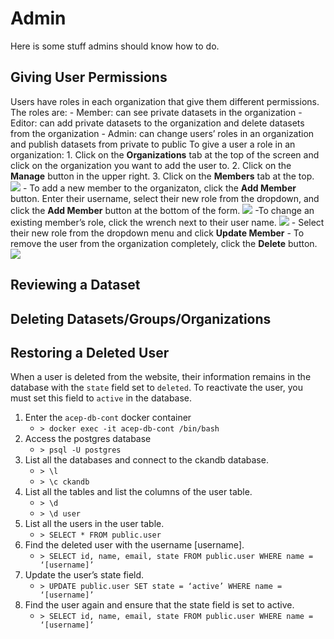 # Admin

Here is some stuff admins should know how to do.

## Giving User Permissions {.unnumbered}
Users have roles in each organization that give them different permissions.  
The roles are:
- Member: can see private datasets in the organization
- Editor: can add private datasets to the organization and delete datasets from the organization
- Admin: can change users' roles in an organization and publish datasets from private to public
To give a user a role in an organization:
1. Click on the __Organizations__ tab at the top of the screen and click on the organization you want to add the user to. 
2. Click on the __Manage__ button in the upper right.
3. Click on the __Members__ tab at the top.
![](images/orgmembers.png)
    - To add a new member to the organizaton, click the __Add Member__ button. Enter their username, select their new role from the dropdown, and click the __Add Member__ button at the bottom of the form.
    ![](images/addorgmember.png)
    -To change an existing member's role, click the wrench next to their user name.
    ![](images/editmember.png)
        - Select their new role from the dropdown menu and click __Update Member__
        - To remove the user from the organization completely, click the __Delete__ button.
    ![](images/deletemember.png)

## Reviewing a Dataset {.unnumbered}

## Deleting Datasets/Groups/Organizations {.unnumbered}

## Restoring a Deleted User {.unnumbered}
When a user is deleted from the website, their information remains in the database with the `state` field set to `deleted`. To reactivate the user, you must set this field to `active` in the database.  

1. Enter the `acep-db-cont` docker container  
    - `> docker exec -it acep-db-cont /bin/bash`  
2. Access the postgres database  
    - `> psql -U postgres`  
3. List all the databases and connect to the ckandb database.
    - `> \l`
    - `> \c ckandb`
4. List all the tables and list the columns of the user table.
    - `> \d`
    - `> \d user`
5. List all the users in the user table.
    - `> SELECT * FROM public.user`
6. Find the deleted user with the username [username].
    - `> SELECT id, name, email, state FROM public.user WHERE name = ‘[username]’`
7. Update the user’s state field.
    - `> UPDATE public.user SET state = ‘active’ WHERE name = ‘[username]’`
8. Find the user again and ensure that the state field is set to active.
    - `> SELECT id, name, email, state FROM public.user WHERE name = ‘[username]’`

